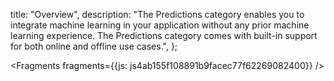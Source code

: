   title: "Overview",
  description: "The Predictions category enables you to integrate machine learning in your application without any prior machine learning experience. The Predictions category comes with built-in support for both online and offline use cases.",
};






<Fragments fragments={{js: js4ab155f108891b9facec77f62269082400}} />
